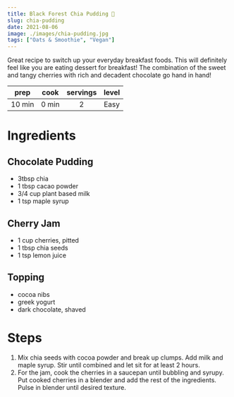 ```yaml
---
title: Black Forest Chia Pudding 🍒
slug: chia-pudding
date: 2021-08-06
image: ./images/chia-pudding.jpg
tags: ["Oats & Smoothie", "Vegan"]
---
```


<StyledParagraph>Great recipe to switch up your everyday breakfast foods. This will definitely feel like you are eating dessert for breakfast! The combination of the sweet and tangy cherries with rich and decadent chocolate go hand in hand!</StyledParagraph>

| prep | cook | servings | level |
| :--: | :--: | :------: | :---: |
| 10 min | 0 min |  2  | Easy  |

# Ingredients

## Chocolate Pudding
- <ListItem>3tbsp chia</ListItem>
- <ListItem>1 tbsp cacao powder</ListItem>
- <ListItem>3/4 cup plant based milk</ListItem>
- <ListItem>1 tsp maple syrup</ListItem>
## Cherry Jam
- <ListItem>1 cup cherries, pitted</ListItem>
- <ListItem>1 tbsp chia seeds</ListItem>
- <ListItem>1 tsp lemon juice</ListItem>
## Topping
- <ListItem>cocoa nibs</ListItem>
- <ListItem>greek yogurt</ListItem>
- <ListItem>dark chocolate, shaved</ListItem>

# Steps 
1. Mix chia seeds with cocoa powder and break up clumps. Add milk and maple syrup. Stir until combined and let sit for at least 2 hours.
2. For the jam, cook the cherries in a saucepan until bubbling and syrupy. Put cooked cherries in a blender and add the rest of the ingredients. Pulse in blender until desired texture.

